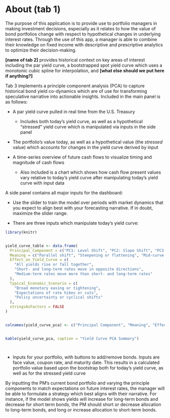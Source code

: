 # About (tab 1)

The purpose of this application is to provide use to portfolio managers in making investment decisions, especially as it relates to how the value of bond portfolios change with respect to hypothetical changes in underlying interest rates. Through the use of this app, a manager is able to combine their knowledge on fixed income with descriptive and prescriptive analytics to optimize their decision-making.

**\[name of tab 2\]** provides historical context on key areas of interest including the par yield curve, a bootstrapped spot yield curve which uses a monotonic cubic spline for interpolation, and **\[what else should we put here if anything?\]**

Tab 3 implements a principle component analysis (PCA) to capture historical bond yield co-dynamics which are of use for transforming speculative narrative into actionable insights. Included in the main panel is as follows:

-   A par yield curve pulled in real time from the U.S. Treasury

    -   Includes both today's yield curve, as well as a hypothetical "stressed" yield curve which is manipulated via inputs in the side panel

-   The portfolio's value today, as well as a hypothetical value (the *stressed* value) which accounts for changes in the yield curve derived by input

-   A time-series overview of future cash flows to visualize timing and magnitude of cash flows

    -   Also included is a chart which shows how cash flow present values vary relative to today's yield curve after manipulating today's yield curve with input data

A side panel contains all major inputs for the dashboard:

-   Use the slider to train the model over periods with market dynamics that you expect to align best with your forecasting narrative. If in doubt, maximize the slider range.

-   There are three inputs which manipulate today's yield curve:

```r

library(knitr)


yield_curve_table <- data.frame(
  Principal_Component = c("PC1: Level Shift", "PC2: Slope Shift", "PC3: Curvature Shift"),
  Meaning = c("Parallel shift", "Steepening or flattening", "Mid-curve movement"),
  Effect_on_Yield_Curve = c(
    "All yields rise or fall together",
    "Short- and long-term rates move in opposite directions",
    "Medium-term rates move more than short- and long-term rates"
  ),
  Typical_Economic_Scenario = c(
    "Broad monetary easing or tightening",
    "Expectations of rate hikes or cuts",
    "Policy uncertainty or cyclical shifts"
  ),
  stringsAsFactors = FALSE
)


colnames(yield_curve_pca) <- c("Principal Component", "Meaning", "Effect on Yield Curve", "Typical Economic Scenario")


kable(yield_curve_pca, caption = "Yield Curve PCA Summary")




```

-   Inputs for your portfolio, with buttons to add/remove bonds. Inputs are face value, coupon rate, and maturity date. This results in a calculated portfolio value based upon the bootstrap both for today's yield curve, as well as for the stressed yield curve

By inputting the PM's current bond portfolio and varying the principle components to match expectations on future interest rates, the manager will be able to formulate a strategy which best aligns with their narrative. For instance, if the model shows yields will increase for long-term bonds and decrease for short term bonds, the PM should short or decrease allocation to long-term bonds, and long or increase allocation to short-term bonds.
